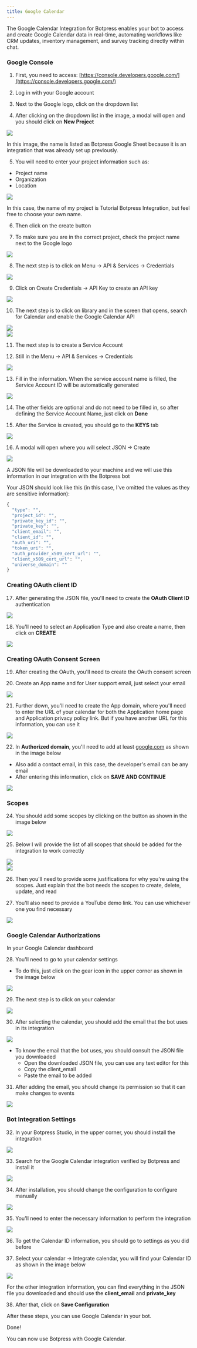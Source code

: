 ```yaml
---
title: Google Calendar
---
```



The Google Calendar Integration for Botpress enables your bot to access and create Google Calendar data in real-time, automating workflows like CRM updates, inventory management, and survey tracking directly within chat.

### Google Console

1. First, you need to access: [https://console.developers.google.com/](https://console.developers.google.com/)

2. Log in with your Google account

3. Next to the Google logo, click on the dropdown list

4. After clicking on the dropdown list in the image, a modal will open and you should click on **New Project**

<img src="./google-cloud-calendar-dropdown.png" />

In this image, the name is listed as Botpress Google Sheet because it is an integration that was already set up previously.

5. You will need to enter your project information such as:

* Project name
* Organization
* Location

<img src="./google-cloud-calendar-new-project.png" />

In this case, the name of my project is Tutorial Botpress Integration, but feel free to choose your own name.

6. Then click on the create button

7. To make sure you are in the correct project, check the project name next to the Google logo

<img src="./google-cloud-calendar-project-dropdown.png" />

8. The next step is to click on Menu → API & Services → Credentials

<img src="./google-cloud-calendar-api-services.png" />

9. Click on Create Credentials → API Key to create an API key

<img src="./google-cloud-calendar-api-key.png" />

10. The next step is to click on library and in the screen that opens, search for Calendar and enable the Google Calendar API

<img src="./google-cloud-calendar-library.png" />

<br />

<img src="./google-cloud-calendar-enable-api.png" />

11. The next step is to create a Service Account

12. Still in the Menu → API & Services → Credentials

<img src="./google-cloud-calendar-service-account.png" />

13. Fill in the information. When the service account name is filled, the Service Account ID will be automatically generated

<img src="./google-cloud-calendar-service-account-details.png" />

14. The other fields are optional and do not need to be filled in, so after defining the Service Account Name, just click on **Done**

15. After the Service is created, you should go to the **KEYS** tab

<img src="./google-cloud-calendar-create-key.png" />

16. A modal will open where you will select JSON → Create

<img src="./google-cloud-calendar-json-private-key.png" />

A JSON file will be downloaded to your machine and we will use this information in our integration with the Botpress bot

Your JSON should look like this (in this case, I've omitted the values as they are sensitive information):

```jsx
{
  "type": "",
  "project_id": "",
  "private_key_id": "",
  "private_key": "",
  "client_email": "",
  "client_id": "",
  "auth_uri": "",
  "token_uri": "",
  "auth_provider_x509_cert_url": "",
  "client_x509_cert_url": "",
  "universe_domain": ""
}
```

### Creating OAuth client ID

17. After generating the JSON file, you'll need to create the **OAuth Client ID** authentication

<img src="./google-cloud-calendar-oauth-client.png" />

18. You'll need to select an Application Type and also create a name, then click on **CREATE**

<img src="./google-cloud-calendar-oauth-client-details.png" />

### Creating OAuth Consent Screen

19. After creating the OAuth, you'll need to create the OAuth consent screen

20. Create an App name and for User support email, just select your email

<img src="./google-cloud-calendar-consent-screen.png" />

21. Further down, you'll need to create the App domain, where you'll need to enter the URL of your calendar for both the Application home page and Application privacy policy link. But if you have another URL for this information, you can use it

<img src="./google-cloud-calendar-app-info.png" />

22. In **Authorized domain**, you'll need to add at least [google.com](http://google.com) as shown in the image below

* Also add a contact email, in this case, the developer's email can be any email
* After entering this information, click on **SAVE AND CONTINUE**

<img src="./google-cloud-calendar-authorized-domains.png" />

### Scopes

24. You should add some scopes by clicking on the button as shown in the image below

<img src="./google-cloud-calendar-scopes.png" />

25. Below I will provide the list of all scopes that should be added for the integration to work correctly

<img src="./google-cloud-calendar-required-scopes.png" />

<br />

<img src="./google-cloud-calendar-required-scopes-2.png" />

26. Then you'll need to provide some justifications for why you're using the scopes. Just explain that the bot needs the scopes to create, delete, update, and read

27. You'll also need to provide a YouTube demo link. You can use whichever one you find necessary

<img src="./google-cloud-calendar-youtube-demo.png" />

### Google Calendar Authorizations

In your Google Calendar dashboard

28. You'll need to go to your calendar settings

* To do this, just click on the gear icon in the upper corner as shown in the image below

<img src="./google-calendar-settings.png" />

29. The next step is to click on your calendar

<img src="./google-calendar-settings-for-my-calendar.png" />

30. After selecting the calendar, you should add the email that the bot uses in its integration

<img src="./google-calendar-add-people-groups.png" />

* To know the email that the bot uses, you should consult the JSON file you downloaded
  * Open the downloaded JSON file, you can use any text editor for this
  * Copy the client\_email
  * Paste the email to be added

31. After adding the email, you should change its permission so that it can make changes to events

<img src="./google-calendar-manage-sharing.png" />

### Bot Integration Settings

32. In your Botpress Studio, in the upper corner, you should install the integration

<img src="./google-calendar-explore-hub.png" />

33. Search for the Google Calendar integration verified by Botpress and install it

<img src="./google-calendar-bp-hub.png" />

34. After installation, you should change the configuration to configure manually

<img src="./google-calendar-integration-configuration.png" />

35. You'll need to enter the necessary information to perform the integration

<img src="./google-calendar-integration-manual-configuration.png.png" />

36. To get the Calendar ID information, you should go to settings as you did before

37. Select your calendar → Integrate calendar, you will find your Calendar ID as shown in the image below

<img src="./google-calendar-id.png" />

For the other integration information, you can find everything in the JSON file you downloaded and should use the **client\_email** and **private\_key**

38. After that, click on **Save Configuration**

After these steps, you can use Google Calendar in your bot.

<Check>
Done!

You can now use Botpress with Google Calendar.
</Check>
